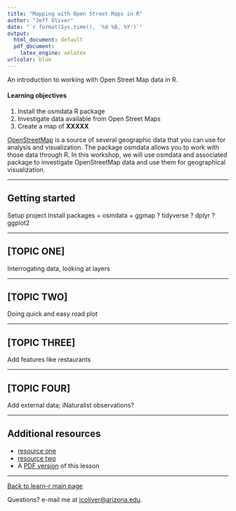 ```yaml
---
title: "Mapping with Open Street Maps in R"
author: "Jeff Oliver"
date: "`r format(Sys.time(), '%d %B, %Y')`"
output:
  html_document: default
  pdf_document:
    latex_engine: xelatex
urlcolor: blue
---
```


An introduction to working with Open Street Map data in R.

#### Learning objectives
1. Install the osmdata R package
2. Investigate data available from Open Street Maps
3. Create a map of **XXXXX**

[OpenStreetMap](https://www.openstreetmap.org/about) is a source of several 
geographic data that you can use for analysis and visualization. The package 
osmdata allows you to work with those data through R. In this workshop, we will 
use osmdata and associated package to investigate OpenStreetMap data and use 
them for geographical visualization.


***

## Getting started

Setup project
Install packages
+ osmdata
+ ggmap
? tidyverse
? dplyr
? ggplot2

***

## [TOPIC ONE]

Interrogating data, looking at layers

***

## [TOPIC TWO]
Doing quick and easy road plot

***

## [TOPIC THREE]
Add features like restaurants

***

## [TOPIC FOUR]
Add external data; iNaturalist observations?

***

## Additional resources

+ [resource one](url-one)
+ [resource two](url-two)
+ A [PDF version](https://jcoliver.github.io/learn-r/lesson-name.pdf) of this lesson

***

<a href="index.html">Back to learn-r main page</a>
  
Questions?  e-mail me at <a href="mailto:jcoliver@arizona.edu">jcoliver@arizona.edu</a>.